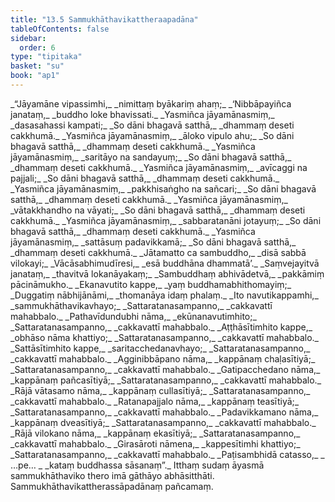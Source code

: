 ```yaml
---
title: "13.5 Sammukhāthavikattheraapadāna"
tableOfContents: false
sidebar:
  order: 6
type: "tipitaka"
basket: "su"
book: "ap1"
---
```



<DynamicBreadcrumb />

<Division number="41" book="ap1">

<Paragraph number="2102" type="verses" book="ap1">
_“Jāyamāne vipassimhi,_  
_nimittaṃ byākariṃ ahaṃ;_  
_‘Nibbāpayiñca janataṃ,_  
_buddho loke bhavissati._  

</Paragraph>

</Division>
<Division number="42" book="ap1">

<Paragraph number="2103" type="verses" book="ap1">
_Yasmiñca jāyamānasmiṃ,_  
_dasasahassi kampati;_  
_So dāni bhagavā satthā,_  
_dhammaṃ deseti cakkhumā._  

</Paragraph>

</Division>
<Division number="43" book="ap1">

<Paragraph number="2104" type="verses" book="ap1">
_Yasmiñca jāyamānasmiṃ,_  
_āloko vipulo ahu;_  
_So dāni bhagavā satthā,_  
_dhammaṃ deseti cakkhumā._  

</Paragraph>

</Division>
<Division number="44" book="ap1">

<Paragraph number="2105" type="verses" book="ap1">
_Yasmiñca jāyamānasmiṃ,_  
_saritāyo na sandayuṃ;_  
_So dāni bhagavā satthā,_  
_dhammaṃ deseti cakkhumā._  

</Paragraph>

</Division>
<Division number="45" book="ap1">

<Paragraph number="2106" type="verses" book="ap1">
_Yasmiñca jāyamānasmiṃ,_  
_avīcaggi na pajjali;_  
_So dāni bhagavā satthā,_  
_dhammaṃ deseti cakkhumā._  

</Paragraph>

</Division>
<Division number="46" book="ap1">

<Paragraph number="2107" type="verses" book="ap1">
_Yasmiñca jāyamānasmiṃ,_  
_pakkhisaṅgho na sañcari;_  
_So dāni bhagavā satthā,_  
_dhammaṃ deseti cakkhumā._  

</Paragraph>

</Division>
<Division number="47" book="ap1">

<Paragraph number="2108" type="verses" book="ap1">
_Yasmiñca jāyamānasmiṃ,_  
_vātakkhandho na vāyati;_  
_So dāni bhagavā satthā,_  
_dhammaṃ deseti cakkhumā._  

</Paragraph>

</Division>
<Division number="48" book="ap1">

<Paragraph number="2109" type="verses" book="ap1">
_Yasmiñca jāyamānasmiṃ,_  
_sabbaratanāni jotayuṃ;_  
_So dāni bhagavā satthā,_  
_dhammaṃ deseti cakkhumā._  

</Paragraph>

</Division>
<Division number="49" book="ap1">

<Paragraph number="2110" type="verses" book="ap1">
_Yasmiñca jāyamānasmiṃ,_  
_sattāsuṃ padavikkamā;_  
_So dāni bhagavā satthā,_  
_dhammaṃ deseti cakkhumā._  

</Paragraph>

</Division>
<Division number="50" book="ap1">

<Paragraph number="2111" type="verses" book="ap1">
_Jātamatto ca sambuddho,_  
_disā sabbā vilokayi;_  
_Vācāsabhimudīresi,_  
_esā buddhāna dhammatā’._  

</Paragraph>

</Division>
<Division number="51" book="ap1">

<Paragraph number="2112" type="verses" book="ap1">
_Saṃvejayitvā janataṃ,_  
_thavitvā lokanāyakaṃ;_  
_Sambuddhaṃ abhivādetvā,_  
_pakkāmiṃ pācināmukho._  

</Paragraph>

</Division>
<Division number="52" book="ap1">

<Paragraph number="2113" type="verses" book="ap1">
_Ekanavutito kappe,_  
_yaṃ buddhamabhithomayiṃ;_  
_Duggatiṃ nābhijānāmi,_  
_thomanāya idaṃ phalaṃ._  

</Paragraph>

</Division>
<Division number="53" book="ap1">

<Paragraph number="2114" type="verses" book="ap1">
_Ito navutikappamhi,_  
_sammukhāthavikavhayo;_  
_Sattaratanasampanno,_  
_cakkavattī mahabbalo._  

</Paragraph>

</Division>
<Division number="54" book="ap1">

<Paragraph number="2115" type="verses" book="ap1">
_Pathavīdundubhi nāma,_  
_ekūnanavutimhito;_  
_Sattaratanasampanno,_  
_cakkavattī mahabbalo._  

</Paragraph>

</Division>
<Division number="55" book="ap1">

<Paragraph number="2116" type="verses" book="ap1">
_Aṭṭhāsītimhito kappe,_  
_obhāso nāma khattiyo;_  
_Sattaratanasampanno,_  
_cakkavattī mahabbalo._  

</Paragraph>

</Division>
<Division number="56" book="ap1">

<Paragraph number="2117" type="verses" book="ap1">
_Sattāsītimhito kappe,_  
_saritacchedanavhayo;_  
_Sattaratanasampanno,_  
_cakkavattī mahabbalo._  

</Paragraph>

</Division>
<Division number="57" book="ap1">

<Paragraph number="2118" type="verses" book="ap1">
_Agginibbāpano nāma,_  
_kappānaṃ chaḷasītiyā;_  
_Sattaratanasampanno,_  
_cakkavattī mahabbalo._  

</Paragraph>

</Division>
<Division number="58" book="ap1">

<Paragraph number="2119" type="verses" book="ap1">
_Gatipacchedano nāma,_  
_kappānaṃ pañcasītiyā;_  
_Sattaratanasampanno,_  
_cakkavattī mahabbalo._  

</Paragraph>

</Division>
<Division number="59" book="ap1">

<Paragraph number="2120" type="verses" book="ap1">
_Rājā vātasamo nāma,_  
_kappānaṃ cullasītiyā;_  
_Sattaratanasampanno,_  
_cakkavattī mahabbalo._  

</Paragraph>

</Division>
<Division number="60" book="ap1">

<Paragraph number="2121" type="verses" book="ap1">
_Ratanapajjalo nāma,_  
_kappānaṃ teasītiyā;_  
_Sattaratanasampanno,_  
_cakkavattī mahabbalo._  

</Paragraph>

</Division>
<Division number="61" book="ap1">

<Paragraph number="2122" type="verses" book="ap1">
_Padavikkamano nāma,_  
_kappānaṃ dveasītiyā;_  
_Sattaratanasampanno,_  
_cakkavattī mahabbalo._  

</Paragraph>

</Division>
<Division number="62" book="ap1">

<Paragraph number="2123" type="verses" book="ap1">
_Rājā vilokano nāma,_  
_kappānaṃ ekasītiyā;_  
_Sattaratanasampanno,_  
_cakkavattī mahabbalo._  

</Paragraph>

</Division>
<Division number="63" book="ap1">

<Paragraph number="2124" type="verses" book="ap1">
_Girasāroti nāmena,_  
_kappesītimhi khattiyo;_  
_Sattaratanasampanno,_  
_cakkavattī mahabbalo._  

</Paragraph>

</Division>
<Division number="64" book="ap1">

<Paragraph number="2125" type="verses" book="ap1">
_Paṭisambhidā catasso,_  
_ …pe… _  
_kataṃ buddhassa sāsanaṃ”._  

</Paragraph>

<Paragraph number="2126" book="ap1">
Itthaṃ sudaṃ āyasmā sammukhāthaviko thero imā gāthāyo abhāsitthāti.

</Paragraph>
</Division>

<Paragraph number="2127" type="center" book="ap1">
Sammukhāthavikattherassāpadānaṃ pañcamaṃ.
</Paragraph>